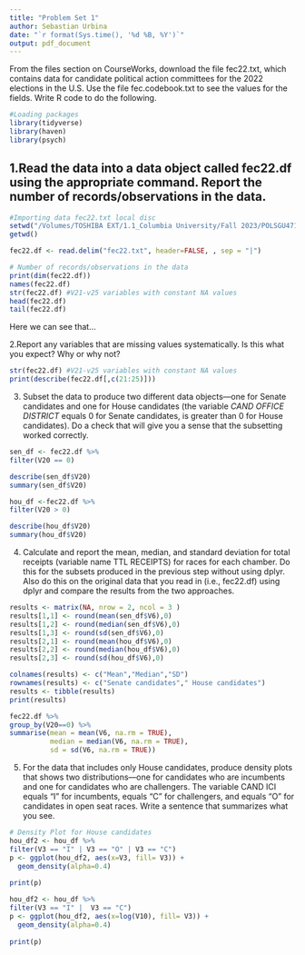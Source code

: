 ```yaml
---
title: "Problem Set 1"
author: Sebastian Urbina
date: "`r format(Sys.time(), '%d %B, %Y')`" 
output: pdf_document
---
```

From the files section on CourseWorks, download the file fec22.txt, which contains data for candidate political action committees for the 2022 elections in the U.S. Use the file fec.codebook.txt to see the values for the fields. Write R code to do the following.

```r
#Loading packages
library(tidyverse)
library(haven)
library(psych)
```

## 1.Read the data into a data object called fec22.df using the appropriate command. Report the number of records/observations in the data.

```r
#Importing data fec22.txt local disc 
setwd("/Volumes/TOSHIBA EXT/1.1_Columbia University/Fall 2023/POLSGU4716_001_2023_3 - Data Science for Political Analytics/data_science_pol_anlt/Homework/")
getwd()

fec22.df <- read.delim("fec22.txt", header=FALSE, , sep = "|")
```


```r
# Number of records/observations in the data
print(dim(fec22.df))
names(fec22.df)
str(fec22.df) #V21-v25 variables with constant NA values
head(fec22.df)
tail(fec22.df)
```
Here we can see that...

2.Report any variables that are missing values systematically. Is this what you expect? Why or why not?

```r
str(fec22.df) #V21-v25 variables with constant NA values
print(describe(fec22.df[,c(21:25)]))
```

3. Subset the data to produce two different data objects—one for Senate candidates and one for House candidates (the variable *CAND OFFICE DISTRICT* equals 0 for Senate candidates, is greater than 0 for House candidates). Do a check that will give you a sense that the subsetting worked correctly.

```r
sen_df <- fec22.df %>%
filter(V20 == 0)

describe(sen_df$V20)
summary(sen_df$V20)

hou_df <-fec22.df %>%
filter(V20 > 0)

describe(hou_df$V20)
summary(hou_df$V20)
```


4. Calculate and report the mean, median, and standard deviation for total receipts (variable name TTL RECEIPTS) for races for each chamber. Do this for the subsets produced in the previous step without using dplyr. Also do this on the original data that you read in (i.e., fec22.df) using dplyr and compare the results from the two approaches. 

``` r
results <- matrix(NA, nrow = 2, ncol = 3 ) 
results[1,1] <- round(mean(sen_df$V6),0)
results[1,2] <- round(median(sen_df$V6),0)
results[1,3] <- round(sd(sen_df$V6),0)
results[2,1] <- round(mean(hou_df$V6),0)
results[2,2] <- round(median(hou_df$V6),0)
results[2,3] <- round(sd(hou_df$V6),0)

colnames(results) <- c("Mean","Median","SD")
rownames(results) <- c("Senate candidates"," House candidates")
results <- tibble(results)
print(results)
```

```r
fec22.df %>%
group_by(V20==0) %>%
summarise(mean = mean(V6, na.rm = TRUE),
          median = median(V6, na.rm = TRUE),
          sd = sd(V6, na.rm = TRUE))
```


5. For the data that includes only House candidates, produce density plots that shows two distributions—one for candidates who are incumbents and one for candidates who are challengers. The variable CAND ICI equals “I” for incumbents, equals “C” for challengers, and equals “O” for candidates in open seat races. Write a sentence that summarizes what you see.

```r
# Density Plot for House candidates
hou_df2 <- hou_df %>%
filter(V3 == "I" | V3 == "O" | V3 == "C")
p <- ggplot(hou_df2, aes(x=V3, fill= V3)) + 
  geom_density(alpha=0.4)
  
print(p)
```


```r
hou_df2 <- hou_df %>%
filter(V3 == "I" |  V3 == "C")
p <- ggplot(hou_df2, aes(x=log(V10), fill= V3)) + 
  geom_density(alpha=0.4)
  
print(p)
```
